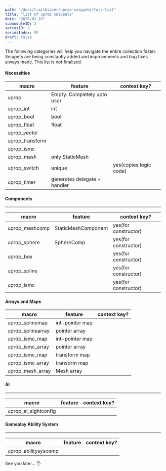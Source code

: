 ```yaml
---
path: "/docs/trailblazer/uprop-snippets/full-list"
title: "list of uprop snippets"
date: "2020-01-10"
submoduleID: 2
seriesID: 2
seriesIndex: 99
draft: false
---
```


The following categories will help you navigate the entire collection faster.
Snippets are being constantly added and improvements and bug fixes always made.
This list is not finalized.

#### Necessities

| macro           | feature                      | context key?           |
| --------------- | ---------------------------- | ---------------------- |
| uprop           | Empty. Completely upto user  |                        |
| uprop_int       | int                          |                        |
| uprop_bool      | bool                         |                        |
| uprop_float     | float                        |                        |
| uprop_vector    |                              |                        |
| uprop_transform |                              |                        |
| uprop_ismc      |                              |                        |
| uprop_mesh      | only StaticMesh              |                        |
| uprop_switch    | unique                       | yes(copies logic code) |
| uprop_timer     | generates delegate + handler |                        |

#### Components

---

| macro          | feature             | context key?         |
| -------------- | ------------------- | -------------------- |
| uprop_meshcomp | StaticMeshComponent | yes(for constructor) |
| uprop_sphere   | SphereComp          | yes(for constructor) |
| uprop_box      |                     | yes(for constructor) |
| uprop_spline   |                     | yes(for constructor) |
| uprop_ismc     |                     | yes(for constructor) |

#### Arrays and Maps

| macro             | feature         | context key? |
| ----------------- | --------------- | ------------ |
| uprop_splinemap   | int-pointer map |              |
| uprop_splinearray | pointer array   |              |
| uprop_ismc_map    | int-pointer map |              |
| uprop_ismc_array  | pointer array   |              |
| uprop_ismc_map    | transform map   |              |
| uprop_ismc_array  | transorm map    |              |
| uprop_mesh_array  | Mesh array      |              |

#### AI

---

| macro                | feature | context key? |
| -------------------- | ------- | ------------ |
| uprop_ai_sightconfig |         |              |

#### Gameplay Ability System

---

| macro                | feature | context key? |
| -------------------- | ------- | ------------ |
| uprop_abilitysyscomp |         |              |

See you later... 🖐
